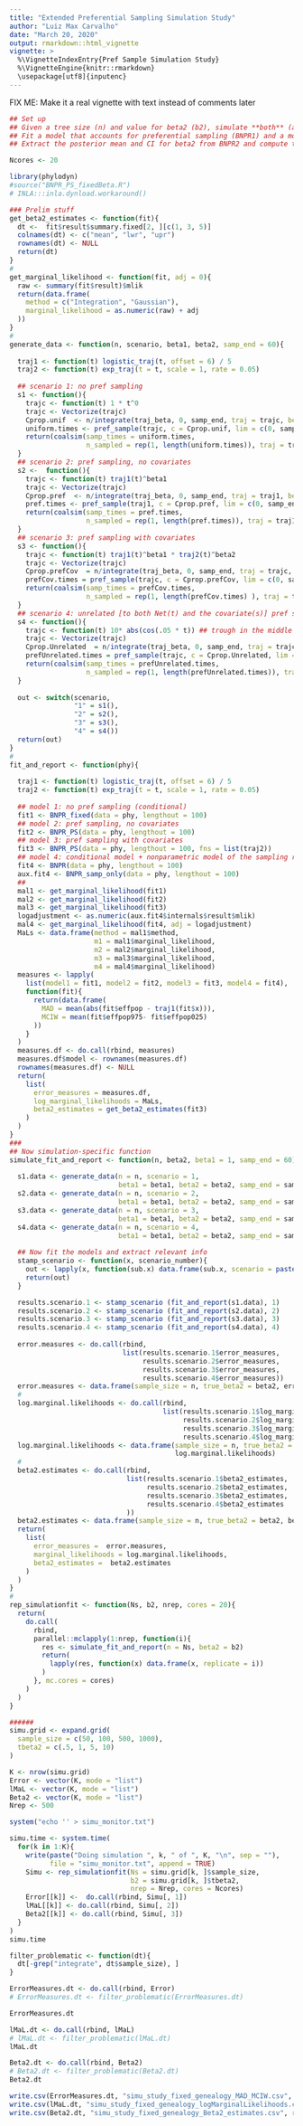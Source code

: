 ```yaml
---
title: "Extended Preferential Sampling Simulation Study"
author: "Luiz Max Carvalho"
date: "March 20, 2020"
output: rmarkdown::html_vignette
vignette: >
  %\VignetteIndexEntry{Pref Sample Simulation Study}
  %\VignetteEngine{knitr::rmarkdown}
  \usepackage[utf8]{inputenc}
---
```


FIX ME: Make it a real vignette with text instead of comments later

```r
## Set up 
## Given a tree size (n) and value for beta2 (b2), simulate **both** (a) sampling times 's' and (b) tree conditional on s;
## Fit a model that accounts for preferential sampling (BNPR1) and a model that accounts for PS **and** includes the right covariate (BNPR2)
## Extract the posterior mean and CI for beta2 from BNPR2 and compute the log Bayes factor between BNPR1 and BNPR2

Ncores <- 20

library(phylodyn)
#source("BNPR_PS_fixedBeta.R")
# INLA:::inla.dynload.workaround()

### Prelim stuff
get_beta2_estimates <- function(fit){
  dt <-  fit$result$summary.fixed[2, ][c(1, 3, 5)]
  colnames(dt) <- c("mean", "lwr", "upr")
  rownames(dt) <- NULL
  return(dt)
}
#
get_marginal_likelihood <- function(fit, adj = 0){
  raw <- summary(fit$result)$mlik
  return(data.frame(
    method = c("Integration", "Gaussian"),
    marginal_likelihood = as.numeric(raw) + adj
  ))
}
#
generate_data <- function(n, scenario, beta1, beta2, samp_end = 60){
  
  traj1 <- function(t) logistic_traj(t, offset = 6) / 5
  traj2 <- function(t) exp_traj(t = t, scale = 1, rate = 0.05)
  
  ## scenario 1: no pref sampling
  s1 <- function(){
    trajc <- function(t) 1 * t^0
    trajc <- Vectorize(trajc)
    Cprop.unif  <- n/integrate(traj_beta, 0, samp_end, traj = trajc, beta = 1)$value
    uniform.times <- pref_sample(trajc, c = Cprop.unif, lim = c(0, samp_end), beta = 1)
    return(coalsim(samp_times = uniform.times,
                   n_sampled = rep(1, length(uniform.times)), traj = traj1)) 
  }
  ## scenario 2: pref sampling, no covariates
  s2 <-  function(){
    trajc <- function(t) traj1(t)^beta1
    trajc <- Vectorize(trajc)
    Cprop.pref  <- n/integrate(traj_beta, 0, samp_end, traj = traj1, beta = 1)$value
    pref.times <- pref_sample(traj1, c = Cprop.pref, lim = c(0, samp_end), beta = 1)
    return(coalsim(samp_times = pref.times,
                   n_sampled = rep(1, length(pref.times)), traj = traj1))
  }
  ## scenario 3: pref sampling with covariates
  s3 <- function(){
    trajc <- function(t) traj1(t)^beta1 * traj2(t)^beta2
    trajc <- Vectorize(trajc)
    Cprop.prefCov  = n/integrate(traj_beta, 0, samp_end, traj = trajc, beta = 1)$value
    prefCov.times = pref_sample(trajc, c = Cprop.prefCov, lim = c(0, samp_end), beta = 1)
    return(coalsim(samp_times = prefCov.times,
                   n_sampled = rep(1, length(prefCov.times) ), traj = traj1))
  }
  ## scenario 4: unrelated [to both Net(t) and the covariate(s)] pref sampling
  s4 <- function(){
    trajc <- function(t) 10* abs(cos(.05 * t)) ## trough in the middle of the sampling span
    trajc <- Vectorize(trajc)
    Cprop.Unrelated  = n/integrate(traj_beta, 0, samp_end, traj = trajc, beta = 1)$value
    prefUnrelated.times = pref_sample(trajc, c = Cprop.Unrelated, lim = c(0, samp_end), beta = 1)
    return(coalsim(samp_times = prefUnrelated.times,
                   n_sampled = rep(1, length(prefUnrelated.times)), traj = traj1))
  }
  
  out <- switch(scenario,
                "1" = s1(),
                "2" = s2(),
                "3" = s3(),
                "4" = s4())
  return(out)
}
#
fit_and_report <- function(phy){
  
  traj1 <- function(t) logistic_traj(t, offset = 6) / 5
  traj2 <- function(t) exp_traj(t = t, scale = 1, rate = 0.05)
  
  ## model 1: no pref sampling (conditional)
  fit1 <- BNPR_fixed(data = phy, lengthout = 100)
  ## model 2: pref sampling, no covariates
  fit2 <- BNPR_PS(data = phy, lengthout = 100)
  ## model 3: pref sampling with covariates
  fit3 <- BNPR_PS(data = phy, lengthout = 100, fns = list(traj2))
  ## model 4: conditional model + nonparametric model of the sampling rate
  fit4 <- BNPR(data = phy, lengthout = 100)
  aux.fit4 <- BNPR_samp_only(data = phy, lengthout = 100)
  ##
  mal1 <- get_marginal_likelihood(fit1)
  mal2 <- get_marginal_likelihood(fit2)
  mal3 <- get_marginal_likelihood(fit3)
  logadjustment <- as.numeric(aux.fit4$internals$result$mlik)
  mal4 <- get_marginal_likelihood(fit4, adj = logadjustment)
  MaLs <- data.frame(method = mal1$method,
                     m1 = mal1$marginal_likelihood,
                     m2 = mal2$marginal_likelihood,
                     m3 = mal3$marginal_likelihood,
                     m4 = mal4$marginal_likelihood)
  measures <- lapply(
    list(model1 = fit1, model2 = fit2, model3 = fit3, model4 = fit4),
    function(fit){
      return(data.frame(
        MAD = mean(abs(fit$effpop - traj1(fit$x))),
        MCIW = mean(fit$effpop975- fit$effpop025)
      ))
    }
  )
  measures.df <- do.call(rbind, measures)
  measures.df$model <- rownames(measures.df)
  rownames(measures.df) <- NULL
  return(
    list(
      error_measures = measures.df,
      log_marginal_likelihoods = MaLs,
      beta2_estimates = get_beta2_estimates(fit3)
    )
  )
}
###
## Now simulation-specific function
simulate_fit_and_report <- function(n, beta2, beta1 = 1, samp_end = 60){
  
  s1.data <- generate_data(n = n, scenario = 1,
                           beta1 = beta1, beta2 = beta2, samp_end = samp_end)
  s2.data <- generate_data(n = n, scenario = 2,
                           beta1 = beta1, beta2 = beta2, samp_end = samp_end)
  s3.data <- generate_data(n = n, scenario = 3,
                           beta1 = beta1, beta2 = beta2, samp_end = samp_end)
  s4.data <- generate_data(n = n, scenario = 4,
                           beta1 = beta1, beta2 = beta2, samp_end = samp_end)
  
  ## Now fit the models and extract relevant info
  stamp_scenario <- function(x, scenario_number){
    out <- lapply(x, function(sub.x) data.frame(sub.x, scenario = paste0(scenario_number)))
    return(out)
  }

  results.scenario.1 <- stamp_scenario (fit_and_report(s1.data), 1)
  results.scenario.2 <- stamp_scenario (fit_and_report(s2.data), 2)
  results.scenario.3 <- stamp_scenario (fit_and_report(s3.data), 3)
  results.scenario.4 <- stamp_scenario (fit_and_report(s4.data), 4)
  
  error.measures <- do.call(rbind,
                            list(results.scenario.1$error_measures,
                                 results.scenario.2$error_measures,
                                 results.scenario.3$error_measures,
                                 results.scenario.4$error_measures))
  error.measures <- data.frame(sample_size = n, true_beta2 = beta2, error.measures)
  #
  log.marginal.likelihoods <- do.call(rbind,
                                      list(results.scenario.1$log_marginal_likelihoods,
                                           results.scenario.2$log_marginal_likelihoods,
                                           results.scenario.3$log_marginal_likelihoods,
                                           results.scenario.4$log_marginal_likelihoods))
  log.marginal.likelihoods <- data.frame(sample_size = n, true_beta2 = beta2,
                                         log.marginal.likelihoods)
  #
  beta2.estimates <- do.call(rbind,
                             list(results.scenario.1$beta2_estimates,
                                  results.scenario.2$beta2_estimates,
                                  results.scenario.3$beta2_estimates,
                                  results.scenario.4$beta2_estimates
                             ))
  beta2.estimates <- data.frame(sample_size = n, true_beta2 = beta2, beta2.estimates)
  return(
    list(
      error_measures =  error.measures,
      marginal_likelihoods = log.marginal.likelihoods,
      beta2_estimates =  beta2.estimates
    )
  )
}
#
rep_simulationfit <- function(Ns, b2, nrep, cores = 20){
  return(
    do.call(
      rbind,
      parallel::mclapply(1:nrep, function(i){
        res <- simulate_fit_and_report(n = Ns, beta2 = b2)
        return(
          lapply(res, function(x) data.frame(x, replicate = i))
        )
      }, mc.cores = cores)
    )
  )
}

######
simu.grid <- expand.grid(
  sample_size = c(50, 100, 500, 1000),
  tbeta2 = c(.5, 1, 5, 10)
)

K <- nrow(simu.grid)
Error <- vector(K, mode = "list")
lMaL <- vector(K, mode = "list")
Beta2 <- vector(K, mode = "list")
Nrep <- 500

system("echo '' > simu_monitor.txt")

simu.time <- system.time(
  for(k in 1:K){
    write(paste("Doing simulation ", k, " of ", K, "\n", sep = ""),
          file = "simu_monitor.txt", append = TRUE)
    Simu <- rep_simulationfit(Ns = simu.grid[k, ]$sample_size,
                              b2 = simu.grid[k, ]$tbeta2,
                              nrep = Nrep, cores = Ncores)
    Error[[k]] <-  do.call(rbind, Simu[, 1])
    lMaL[[k]] <- do.call(rbind, Simu[, 2])
    Beta2[[k]] <- do.call(rbind, Simu[, 3])
  }
)
simu.time

filter_problematic <- function(dt){
  dt[-grep("integrate", dt$sample_size), ]
}

ErrorMeasures.dt <- do.call(rbind, Error)
# ErrorMeasures.dt <- filter_problematic(ErrorMeasures.dt)

ErrorMeasures.dt

lMaL.dt <- do.call(rbind, lMaL)
# lMaL.dt <- filter_problematic(lMaL.dt)
lMaL.dt

Beta2.dt <- do.call(rbind, Beta2)
# Beta2.dt <- filter_problematic(Beta2.dt)
Beta2.dt

write.csv(ErrorMeasures.dt, "simu_study_fixed_genealogy_MAD_MCIW.csv", row.names = FALSE)
write.csv(lMaL.dt, "simu_study_fixed_genealogy_logMarginalLikelihoods.csv", row.names = FALSE)
write.csv(Beta2.dt, "simu_study_fixed_genealogy_Beta2_estimates.csv", row.names = FALSE)
```
